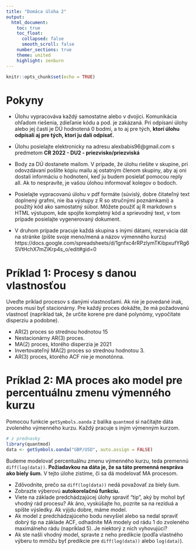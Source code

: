 ```yaml
---
title: "Domáca úloha 2"
output:
  html_document:
    toc: true
    toc_float:
      collapsed: false
      smooth_scroll: false
    number_sections: true
    theme: united
    highlight: zenburn
---
```


```r
knitr::opts_chunk$set(echo = TRUE)
```

# Pokyny

* Úlohu vypracováva každý samostatne alebo v dvojici. Komunikácia ohľadom riešenia, zdieľanie kódu a pod. je zakázaná. Pri odpísaní úlohy alebo jej časti je DÚ hodnotená 0 bodmi, a to aj pre tých, **ktorí úlohu odpísali aj pre tých, ktorí ju dali odpísať.**

* Úlohu posielajte elektronicky na adresu alexbabis96@gmail.com s predmetom **CR 2022 - DU2 - priezvisko/priezviská** 

* Body za DÚ dostanete mailom. V prípade, že úlohu riešite v skupine, pri odovzdávaní pošlite kópiu mailu aj ostatným členom skupiny, aby aj oni dostali informáciu o hodnotení, keď ju budem posielať pomocou reply all. Ak to nespravíte, je vašou úlohou informovať kolegov o bodoch.

* Posielajte vypracovanú úlohu v pdf formáte (súvislý, dobre čitateľný text doplnený grafmi, nie iba výstupy z R so stručnými poznámkami) a použitý kód ako samostatný súbor. Môžete použiť aj R markdown s HTML výstupom, kde spojíte kompletný kód a sprievodný text, v tom prípade posielajte vygenerovaný dokument.

* V druhom prípade pracuje každá skupina s inými dátami, rezervácia dát na stránke (píšte svoje meno/mená a názov výmenného kurzu) https://docs.google.com/spreadsheets/d/1gnfxc4rRPzlymTKibpxufYRg6SVtHchX7mZiKrp4s_o/edit#gid=0


# Príklad 1: Procesy s danou vlastnosťou
Uveďte príklad procesov s danými vlastnosťami. Ak nie je povedané inak, proces musí byť stacionárny. Pre každý proces dokážte, že má požadovanú vlastnosť (napríklad tak, že určite korene pre dané polynómy, vypočítate disperziu a podobne).

* AR(2) proces so strednou hodnotou 15
* Nestacionárny AR(3) proces.
* MA(2) proces, ktorého disperzia je 2021
* Invertovateľný MA(2) proces so strednou hodnotou 3.
* AR(3) proces, ktorého ACF nie je monotónna.

# Príklad 2: MA proces ako model pre percentuálnu zmenu výmenného kurzu

Pomocou funkcie `getSymbols.oanda` z balíka `quantmod` si načítajte dáta zvoleného výmenného kurzu. Každý pracuje s iným výmenným kurzom.

```r
# z prednasky
library(quantmod)
data <- getSymbols.oanda("GBP/USD", auto.assign = FALSE)
```

Budeme modelovať percentuálnu zmenu výmenného kurzu, teda premennú `diff(log(data))`. **Požiadavkou na dáta je, že sa táto premenná nespráva ako biely šum.** V tejto úlohe zistíme, či sa dá modelovať MA procesom.

* Zdôvodnite, prečo sa `diff(log(data))` nedá považovať za biely šum.
* Zobrazte výberovú **autokorelačnú funkciu.**
* Viete na základe predchádzajúcej úlohy spraviť "tip", aký by mohol byť vhodný rád procesu? Ak áno, vyskúšajte ho, pozrite sa na rezíduá a spíšte výsledky. Ak výjdu dobre, máme model.
* Ak model z predchádzajúceho bodu nevyšiel alebo sa nedal spraviť dobrý tip na základe ACF, odhadnite MA modely od rádu 1 do zvoleného maximálneho rádu (napríklad 5). Je niektorý z nich vyhovujúci?
* Ak ste našli vhodný model, spravte z neho predikcie (podľa vlastného výberu to mmôžu byť predikcie pre `diff(log(data))` alebo `log(data)`).